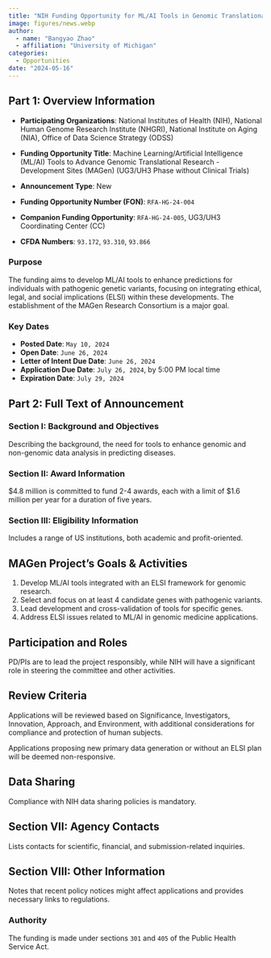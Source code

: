 ```yaml
---
title: "NIH Funding Opportunity for ML/AI Tools in Genomic Translational Research (MAGen)"
image: figures/news.webp
author:
  - name: "Bangyao Zhao"
  - affiliation: "University of Michigan"
categories:
  - Opportunities
date: "2024-05-16"
---
```


## Part 1: Overview Information

- **Participating Organizations**: National Institutes of Health (NIH), National Human Genome Research Institute (NHGRI), National Institute on Aging (NIA), Office of Data Science Strategy (ODSS)
 
- **Funding Opportunity Title**: Machine Learning/Artificial Intelligence (ML/AI) Tools to Advance Genomic Translational Research - Development Sites (MAGen) (UG3/UH3 Phase without Clinical Trials)

- **Announcement Type**: New

- **Funding Opportunity Number (FON)**: `RFA-HG-24-004`

- **Companion Funding Opportunity**: `RFA-HG-24-005`, UG3/UH3 Coordinating Center (CC)

- **CFDA Numbers**: `93.172`, `93.310`, `93.866`

### Purpose

The funding aims to develop ML/AI tools to enhance predictions for individuals with pathogenic genetic variants, focusing on integrating ethical, legal, and social implications (ELSI) within these developments. The establishment of the MAGen Research Consortium is a major goal.

### Key Dates

- **Posted Date**: `May 10, 2024`
- **Open Date**: `June 26, 2024`
- **Letter of Intent Due Date**: `June 26, 2024`
- **Application Due Date**: `July 26, 2024`, by 5:00 PM local time
- **Expiration Date**: `July 29, 2024`

## Part 2: Full Text of Announcement

### Section I: Background and Objectives

Describing the background, the need for tools to enhance genomic and non-genomic data analysis in predicting diseases.

### Section II: Award Information

$4.8 million is committed to fund 2-4 awards, each with a limit of $1.6 million per year for a duration of five years.

### Section III: Eligibility Information

Includes a range of US institutions, both academic and profit-oriented.

## MAGen Project's Goals & Activities

1. Develop ML/AI tools integrated with an ELSI framework for genomic research.
2. Select and focus on at least 4 candidate genes with pathogenic variants.
3. Lead development and cross-validation of tools for specific genes.
4. Address ELSI issues related to ML/AI in genomic medicine applications.

## Participation and Roles

PD/PIs are to lead the project responsibly, while NIH will have a significant role in steering the committee and other activities.

## Review Criteria

Applications will be reviewed based on Significance, Investigators, Innovation, Approach, and Environment, with additional considerations for compliance and protection of human subjects.

Applications proposing new primary data generation or without an ELSI plan will be deemed non-responsive.

## Data Sharing

Compliance with NIH data sharing policies is mandatory.

## Section VII: Agency Contacts

Lists contacts for scientific, financial, and submission-related inquiries.

## Section VIII: Other Information

Notes that recent policy notices might affect applications and provides necessary links to regulations.

### Authority

The funding is made under sections `301` and `405` of the Public Health Service Act.

